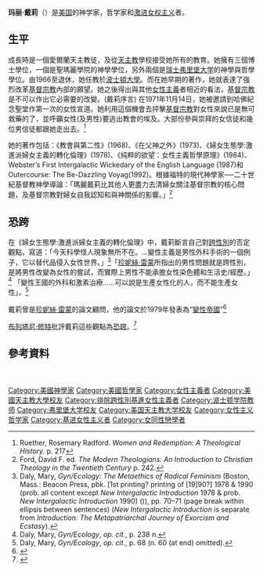 {{Expand language|en|ja|time=2021-10-12}}{{Npov|生平內容過少|time=2021-10-12}}

'''玛丽·戴莉'''（{{bd|1928年|10月16日|2010年|1月3日}}）是[[美国|美国]]的神学家，哲学家和[[基進女性主義|激进女权主义]]者。

==生平==
成長時是一個愛爾蘭天主教徒，及從[[天主教|天主教]]學校接受她所有的教育。她擁有三個博士學位，一個是聖瑪麗學院的神學學位，另外兩個是[[瑞士|瑞士]][[弗里堡大学|弗里堡大学]]的神學與哲學學位。由1966至退休，她任教於[[波士頓大學|波士頓大學]]。而在她早期的著作，她就表達了強烈改革[[基督宗教|基督宗教]]內部的願望。她之後得出與其他[[女性主義|女性主義]]者相近的看法，[[基督宗教|基督宗教]]是不可以作出它必需要的改變。(戴莉序言) 在1971年11月14日，她被邀請到哈佛紀念聖堂作第一次的女性宣道。她利用這個機會去抨擊[[基督宗教|基督宗教]]對女性來說已是無可救藥的了，並呼籲女性(及男性)要逃出教會的埃及。大部份參與崇拜的女信徒和幾位男信徒都跟她走出去。<ref>Ruether, Rosemary Radford. ''Women and Redemption: A Theological History.'' p. 217</ref>

她的著作包括：《教會與第二性》(1968)、《在父神之外》(1973)、《婦女生態學:激進派婦女主義的轉化倫理》(1978)、《纯粹的欲望：女性主義哲學原理》(1984)、Webster’s First Intergalactic Wickedary of the English Language (1987)和Outercourse: The Be-Dazzling Voyag(1992)。根據福特的現代神學家──二十世紀基督教神學導論：「瑪麗戴莉比其他人更盡力去清婦女關注基督宗教的核心問題，及基督宗教對婦女自我認知和與神關係的影響。」<ref>Ford, David F. ed. ''The Modern Theologians: An Introduction to Christian Theology in the Twentieth Century'' p. 242.</ref> 

==恐跨==
在《婦女生態學:激進派婦女主義的轉化倫理》中，戴莉斷言自己對[[跨性別|跨性別]]的否定觀點，寫道：「今天科學怪人現象無所不在。…變性主義是男性外科手術的一個例子，它以替代品侵入女性世界。」<ref>Daly, Mary, ''Gyn/Ecology: The Metaethics of Radical Feminism'' (Boston, Mass.: Beacon Press, pbk. [1st printing? printing of [19]90?] 1978 & 1990 (prob. all content except ''New Intergalactic Introduction'' 1978 & prob. ''New Intergalactic Introduction'' 1990) ({{ISBN|0-8070-1413-3}})), pp. 70–71 (page break within ellipsis between sentences) (''New Intergalactic Introduction'' is separate from ''Introduction: The Metapatriarchal Journey of Exorcism and Ecstasy'').</ref>「[[珍妮絲‧雷蒙|珍妮絲‧雷蒙]]所指出的男性問題就是跨性別，是將男性改變為女性的嘗試，而實際上男性不能承擔女性染色體和生活史/經歷。」<ref>Daly, Mary, ''Gyn/Ecology'', ''op. cit.'', p. 238 n.</ref> 「變性王國的外科和激素治療......可以說是生產女性化的人，而不能生產女性」。<ref>Daly, Mary, ''Gyn/Ecology'', ''op. cit.'', p. 68 (n. 60 (at end) omitted).</ref>

戴莉曾是[[珍妮絲‧雷蒙|珍妮絲‧雷蒙]]的論文顧問，他的論文於1979年發表為“[[變性帝國|變性帝國]]”<ref>{{cite news |last=Highleyman |first=Liz |date=2010-01-07 |title=Feminist theologian Mary Daly dies |url=http://ebar.com/news/article.php?sec=news&article=4464 |newspaper=The Bay Area Reporter |access-date=2015-09-27 |archive-date=2018-07-11 |archive-url=https://web.archive.org/web/20180711202527/http://www.ebar.com/news/article.php?sec=news&article=4464 |dead-url=no }}</ref>

[[布列塔尼‧修特|布列塔尼‧修特]]批評戴莉這些觀點為[[恐跨|恐跨]]。<ref>{{cite web|last=Shoot|first=Brittany|title=The Biotic Woman: Talking About Transphobia and Ecofeminism With Ida Hammer|url=http://bitchmagazine.org/post/the-biotic-woman-talking-about-transphobia-and-ecofeminism-with-ida-hammer|accessdate=2018-01-19|archive-date=2015-01-19|archive-url=https://web.archive.org/web/20150119030634/http://bitchmagazine.org/post/the-biotic-woman-talking-about-transphobia-and-ecofeminism-with-ida-hammer|dead-url=no}}</ref>

==參考資料==
{{Reflist|2}}
　

{{Authority control}}
{{DEFAULTSORT:Daly, Mary}}
[[Category:美國神學家|Category:美國神學家]]
[[Category:美國哲學家|Category:美國哲學家]]
[[Category:女性主義者|Category:女性主義者]]
[[Category:美國天主教大學校友|Category:美國天主教大學校友]]
[[Category:排除跨性別基進女性主義者|Category:排除跨性別基進女性主義者]]
[[Category:波士顿学院教师|Category:波士顿学院教师]]
[[Category:弗里堡大学校友|Category:弗里堡大学校友]]
[[Category:美国天主教大学校友|Category:美国天主教大学校友]]
[[Category:女性主义哲学家|Category:女性主义哲学家]]
[[Category:基进女性主义者|Category:基进女性主义者]]
[[Category:女同性戀學者|Category:女同性戀學者]]